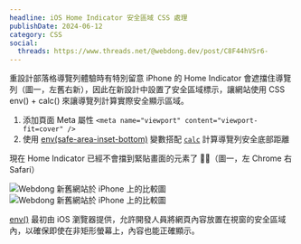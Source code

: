 ```yaml
---
headline: iOS Home Indicator 安全區域 CSS 處理
publishDate: 2024-06-12
category: CSS
social:
  threads: https://www.threads.net/@webdong.dev/post/C8F44hVSr6-
---
```


重設計部落格導覽列體驗時有特別留意 iPhone 的 Home Indicator 會遮擋住導覽列（圖一，左舊右新），因此在新設計中設置了安全區域標示，讓網站使用 CSS env() + calc() 來讓導覽列計算實際安全顯示區域。

1. 添加頁面 Meta 屬性 `<meta name="viewport" content="viewport-fit=cover" />`
2. 使用 [env(safe-area-inset-bottom)](https://developer.mozilla.org/en-US/docs/Web/CSS/env) 變數搭配 [`calc`](https://developer.mozilla.org/en-US/docs/Web/CSS/calc) 計算導覽列安全底部距離

現在 Home Indicator 已經不會擋到緊貼畫面的元素了 👍🏻（圖一，左 Chrome 右 Safari）

![Webdong 新舊網站於 iPhone 上的比較圖](./webdong-shot-on-iphone.webp)
![Webdong 新舊網站於 iPhone 上的比較圖](./webdong-shot-on-iphone-2.webp)

[env()](https://developer.mozilla.org/en-US/docs/Web/CSS/env) 最初由 iOS 瀏覽器提供，允許開發人員將網頁內容放置在視窗的安全區域內，以確保即使在非矩形螢幕上，內容也能正確顯示。
